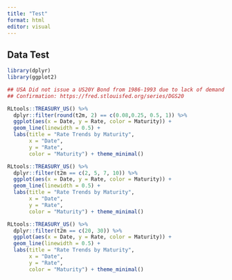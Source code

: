 ```yaml
---
title: "Test"
format: html
editor: visual
---
```


## Data Test

```r
library(dplyr)
library(ggplot2)

## USA Did not issue a US20Y Bond from 1986-1993 due to lack of demand
## Confirmation: https://fred.stlouisfed.org/series/DGS20

RLtools::TREASURY_US() %>% 
  dplyr::filter(round(t2m, 2) == c(0.08,0.25, 0.5, 1)) %>% 
  ggplot(aes(x = Date, y = Rate, color = Maturity)) +
  geom_line(linewidth = 0.5) +
  labs(title = "Rate Trends by Maturity",
       x = "Date",
       y = "Rate",
       color = "Maturity") + theme_minimal()

RLtools::TREASURY_US() %>% 
  dplyr::filter(t2m == c(2, 5, 7, 10)) %>% 
  ggplot(aes(x = Date, y = Rate, color = Maturity)) +
  geom_line(linewidth = 0.5) +
  labs(title = "Rate Trends by Maturity",
       x = "Date",
       y = "Rate",
       color = "Maturity") + theme_minimal()

RLtools::TREASURY_US() %>% 
  dplyr::filter(t2m == c(20, 30)) %>% 
  ggplot(aes(x = Date, y = Rate, color = Maturity)) +
  geom_line(linewidth = 0.5) +
  labs(title = "Rate Trends by Maturity",
       x = "Date",
       y = "Rate",
       color = "Maturity") + theme_minimal()
```
